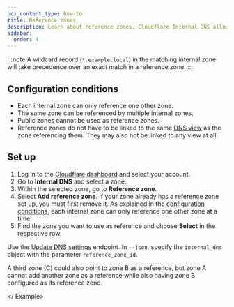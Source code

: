 ```yaml
---
pcx_content_type: how-to
title: Reference zones
description: Learn about reference zones. Cloudflare Internal DNS allows zones to reference others for query resolution when no direct record is found.
sidebar:
  order: 4
---
```



<Render file="internal-reference-zone-intro"/>

:::note
A wildcard record (`*.example.local`) in the matching internal zone will take precedence over an exact match in a reference zone.
:::

## Configuration conditions

- Each internal zone can only reference one other zone.
- The same zone can be referenced by multiple internal zones.
- Public zones cannot be used as reference zones.
- Reference zones do not have to be linked to the same [DNS view](/dns/internal-dns/dns-views/) as the zone referencing them. They may also not be linked to any view at all.

## Set up

<Tabs syncKey="dashPlusAPI"> <TabItem label="Dashboard">

1. Log in to the [Cloudflare dashboard](https://dash.cloudflare.com/login) and select your account.
2. Go to **Internal DNS** and select a zone.
3. Within the selected zone, go to **Reference zone**.
4. Select **Add reference zone**. If your zone already has a reference zone set up, you must first remove it. As explained in the [configuration conditions](#configuration-conditions), each internal zone can only reference one other zone at a time.
5. Find the zone you want to use as reference and choose **Select** in the respective row.

</TabItem>
<TabItem label="API">

Use the [Update DNS settings](/api/resources/dns/subresources/settings/subresources/zone/methods/edit/) endpoint. In `--json`, specify the `internal_dns` object with the parameter `reference_zone_id`.

<Example>
<Render file="internal-reference-zone-api"/>

A third zone (C) could also point to zone B as a reference, but zone A cannot add another zone as a reference while also having zone B configured as its reference zone.

</ Example>

</TabItem> </Tabs>